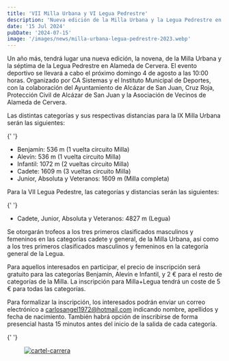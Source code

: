 ```yaml
---
title: 'VII Milla Urbana y VI Legua Pedrestre'
description: 'Nueva edición de la Milla Urbana y la Legua Pedrestre en Alameda de Cervera'
date: '15 Jul 2024'
pubDate: '2024-07-15'
image: '/images/news/milla-urbana-legua-pedrestre-2023.webp'
---
```



Un año más, tendrá lugar una nueva edición, la novena, de la Milla Urbana y la séptima de la Legua Pedrestre en Alameda de Cervera. El evento deportivo se llevará a cabo el próximo domingo 4 de agosto a las 10:00 horas. Organizado por CA Sistemas y el Instituto Municipal de Deportes, con la colaboración del Ayuntamiento de Alcázar de San Juan, Cruz Roja, Protección Civil de Alcázar de San Juan y la Asociación de Vecinos de Alameda de Cervera.

Las distintas categorías y sus respectivas distancias para la IX Milla Urbana serán las siguientes:

{' '}

<ul class='px-5 space-y-1 list-disc list-inside'>
	<li>Benjamín: 536 m (1 vuelta circuito Milla)</li>
	<li>Alevín: 536 m (1 vuelta circuito Milla)</li>
	<li>Infantil: 1072 m (2 vueltas circuito Milla)</li>
	<li>Cadete: 1609 m (3 vueltas circuito Milla)</li>
	<li>Junior, Absoluta y Veteranos: 1609 m (Milla completa)</li>
</ul>

Para la VII Legua Pedestre, las categorías y distancias serán las siguientes:

{' '}

<ul class='px-5 space-y-1 list-disc list-inside '>
	<li>Cadete, Junior, Absoluta y Veteranos: 4827 m (Legua)</li>
</ul>

Se otorgarán trofeos a los tres primeros clasificados masculinos y femeninos en las categorías cadete y general, de la Milla Urbana, así como a los tres primeros clasificados masculinos y femeninos en la categoría general de la Legua.

Para aquellos interesados en participar, el precio de inscripción será gratuito para las categorías Benjamín, Alevín e Infantil, y 2 € para el resto de categorías de la Milla. La inscripción para Milla+Legua tendrá un coste de 5 € para todas las categorías.

Para formalizar la inscripción, los interesados podrán enviar un correo electrónico a <FontBold className="text-secondary"><a href='mailto:carlosangel1972@hotmail.com'>carlosangel1972@hotmail.com</a></FontBold> indicando nombre, apellidos y fecha de nacimiento. También habrá opción de inscribirse de forma presencial hasta 15 minutos antes del inicio de la salida de cada categoría.

{' '}

<figure class='rounded shadow-lg shadow-gray-400 max-w-auto lg:max-w-lg mx-auto'>
	<a
		href='/images/news/milla-urbana-legua-pedrestre-2024.webp'
		target='_blank'
		rel='noopener noreferrer'
	>
		<img
			src='/images/news/milla-urbana-legua-pedrestre-2024.webp'
			alt='cartel-carrera'
			class='rounded max-w-auto mt-14'
		/>
	</a>
</figure>
